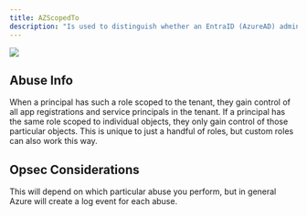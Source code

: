 ---
title: AZScopedTo
description: "Is used to distinguish whether an EntraID (AzureAD) admin role such as Application Administrator or Cloud Application Administrator is scoped to the tenant or to a particular app registration or service principal."
---

<Frame>
  <img src="/hc/images/image-2-1.png"/>
</Frame>

## Abuse Info

When a principal has such a role scoped to the tenant, they gain control of all app registrations and service principals in the tenant. If a principal has the same role scoped to individual objects, they only gain control of those particular objects. This is unique to just a handful of roles, but custom roles can also work this way.

## Opsec Considerations

This will depend on which particular abuse you perform, but in general Azure will create a log event for each abuse.
